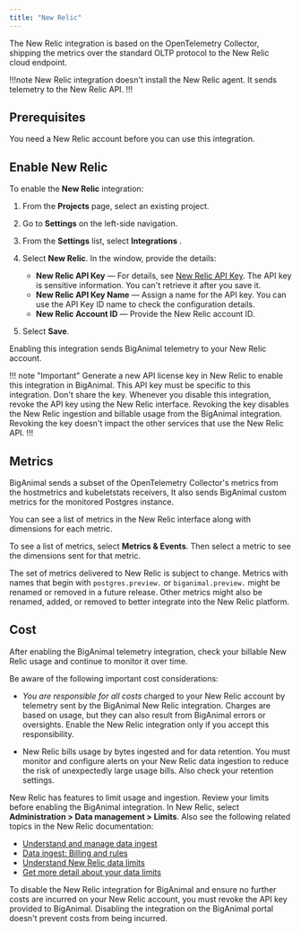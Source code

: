 ```yaml
---
title: "New Relic"
---
```


The New Relic integration is based on the OpenTelemetry Collector, shipping the metrics over the standard OLTP protocol to the New Relic cloud endpoint.

!!!note
New Relic integration doesn't install the New Relic agent. It sends telemetry to the New Relic API.
!!!

## Prerequisites

You need a New Relic account before you can use this integration.

## Enable New Relic

To enable the **New Relic** integration: 

1. From the **Projects** page, select an existing project.
2. Go to **Settings** on the left-side navigation.
3. From the **Settings** list, select **Integrations** .
4. Select **New Relic**. In the window, provide the details: 
   - **New Relic API Key** &mdash; For details, see [New Relic API Key](https://docs.newrelic.com/docs/apis/intro-apis/new-relic-api-keys/). The API key is sensitive information. You can't retrieve it after you save it.
   - **New Relic API Key Name** &mdash; Assign a name for the API key. You can use the API Key ID name to check the configuration details.
   - **New Relic Account ID** &mdash; Provide the New Relic account ID.
   
5. Select **Save**.

Enabling this integration sends BigAnimal telemetry to your New Relic account.

!!! note "Important"
Generate a new API license key in New Relic to enable this integration in BigAnimal. This API key must be specific to this integration. Don't share the key. Whenever you disable this integration, revoke the API key using the New Relic interface. Revoking the key disables the New Relic ingestion and billable usage from the BigAnimal integration. Revoking the key doesn't impact the other services that use the New Relic API.
!!!

## Metrics

BigAnimal sends a subset of the OpenTelemetry Collector's metrics from the hostmetrics and kubeletstats receivers, It also sends BigAnimal custom metrics for the monitored Postgres instance.

You can see a list of metrics in the New Relic interface along with dimensions for each metric. 

To see a list of metrics, select **Metrics & Events**. Then select a metric to see the dimensions sent for that metric. 

The set of metrics delivered to New Relic is subject to change. Metrics with names that begin with `postgres.preview.` or `biganimal.preview.` might be renamed or removed in a future release. Other metrics might also be renamed, added, or removed to better integrate into the New Relic platform.

## Cost

After enabling the BigAnimal telemetry integration, check your billable New Relic usage and continue to monitor it over time.

Be aware of the following important cost considerations:

* *You are responsible for all costs* charged to your New Relic account by telemetry sent by the BigAnimal New Relic integration. Charges are based on usage, but they can also result from BigAnimal errors or oversights. Enable the New Relic integration only if you accept this responsibility.

* New Relic bills usage by bytes ingested and for data retention. You must monitor and configure alerts on your New Relic data ingestion to reduce the risk of unexpectedly large usage bills. Also check your retention settings. 

New Relic has features to limit usage and ingestion. Review your limits before enabling the BigAnimal integration. In New Relic, select **Administration > Data management > Limits**. Also see the following related topics in the New Relic documentation:

* [Understand and manage data ingest](https://docs.newrelic.com/docs/data-apis/manage-data/manage-data-coming-new-relic/)
* [Data ingest: Billing and rules](https://docs.newrelic.com/docs/accounts/accounts-billing/new-relic-one-pricing-billing/data-ingest-billing/)
* [Understand New Relic data limits](https://docs.newrelic.com/docs/data-apis/manage-data/view-system-limits/)
* [Get more detail about your data limits](https://docs.newrelic.com/docs/data-apis/manage-data/query-limits/)

To disable the New Relic integration for BigAnimal and ensure no further costs are incurred on your New Relic account, you must revoke the API key provided to BigAnimal. Disabling the integration on the BigAnimal portal doesn't prevent costs from being incurred.